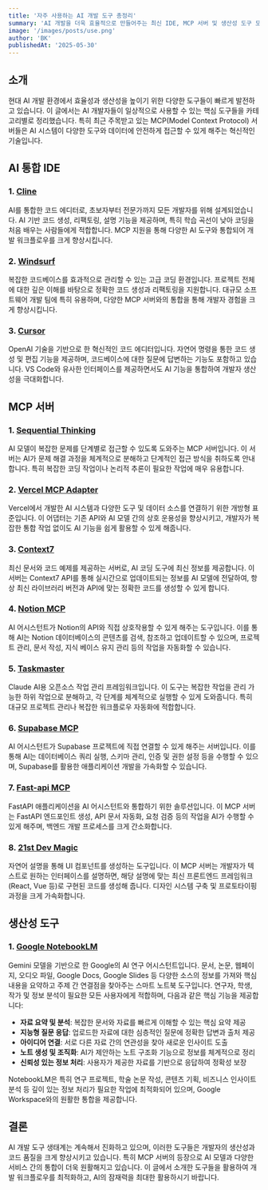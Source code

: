 ```yaml
---
title: '자주 사용하는 AI 개발 도구 총정리'
summary: 'AI 개발을 더욱 효율적으로 만들어주는 최신 IDE, MCP 서버 및 생산성 도구 모음'
image: '/images/posts/use.png'
author: 'BK'
publishedAt: '2025-05-30'
---
```


## 소개

현대 AI 개발 환경에서 효율성과 생산성을 높이기 위한 다양한 도구들이 빠르게 발전하고 있습니다. 이 글에서는 AI 개발자들이 일상적으로 사용할 수 있는 핵심 도구들을 카테고리별로 정리했습니다. 특히 최근 주목받고 있는 MCP(Model Context Protocol) 서버들은 AI 시스템이 다양한 도구와 데이터에 안전하게 접근할 수 있게 해주는 혁신적인 기술입니다.

## AI 통합 IDE

### 1. [Cline](https://docs.cline.bot/getting-started/for-new-coders)

AI를 통합한 코드 에디터로, 초보자부터 전문가까지 모든 개발자를 위해 설계되었습니다. AI 기반 코드 생성, 리팩토링, 설명 기능을 제공하며, 특히 학습 곡선이 낮아 코딩을 처음 배우는 사람들에게 적합합니다. MCP 지원을 통해 다양한 AI 도구와 통합되어 개발 워크플로우를 크게 향상시킵니다.

### 2. [Windsurf](https://windsurf.com/)

복잡한 코드베이스를 효과적으로 관리할 수 있는 고급 코딩 환경입니다. 프로젝트 전체에 대한 깊은 이해를 바탕으로 정확한 코드 생성과 리팩토링을 지원합니다. 대규모 소프트웨어 개발 팀에 특히 유용하며, 다양한 MCP 서버와의 통합을 통해 개발자 경험을 크게 향상시킵니다.

### 3. [Cursor](https://cursor.sh/)

OpenAI 기술을 기반으로 한 혁신적인 코드 에디터입니다. 자연어 명령을 통한 코드 생성 및 편집 기능을 제공하며, 코드베이스에 대한 질문에 답변하는 기능도 포함하고 있습니다. VS Code와 유사한 인터페이스를 제공하면서도 AI 기능을 통합하여 개발자 생산성을 극대화합니다.

## MCP 서버

### 1. [Sequential Thinking](https://mcp-seq-think.seq-think.com/)

AI 모델이 복잡한 문제를 단계별로 접근할 수 있도록 도와주는 MCP 서버입니다. 이 서버는 AI가 문제 해결 과정을 체계적으로 분해하고 단계적인 접근 방식을 취하도록 안내합니다. 특히 복잡한 코딩 작업이나 논리적 추론이 필요한 작업에 매우 유용합니다.

### 2. [Vercel MCP Adapter](https://github.com/vercel/mcp)

Vercel에서 개발한 AI 시스템과 다양한 도구 및 데이터 소스를 연결하기 위한 개방형 표준입니다. 이 어댑터는 기존 API와 AI 모델 간의 상호 운용성을 향상시키고, 개발자가 복잡한 통합 작업 없이도 AI 기능을 쉽게 활용할 수 있게 해줍니다.

### 3. [Context7](https://context7.co/)

최신 문서와 코드 예제를 제공하는 서버로, AI 코딩 도구에 최신 정보를 제공합니다. 이 서버는 Context7 API를 통해 실시간으로 업데이트되는 정보를 AI 모델에 전달하여, 항상 최신 라이브러리 버전과 API에 맞는 정확한 코드를 생성할 수 있게 합니다.

### 4. [Notion MCP](https://www.notion.so/blog/notion-api-ai-assistants)

AI 어시스턴트가 Notion의 API와 직접 상호작용할 수 있게 해주는 도구입니다. 이를 통해 AI는 Notion 데이터베이스의 콘텐츠를 검색, 참조하고 업데이트할 수 있으며, 프로젝트 관리, 문서 작성, 지식 베이스 유지 관리 등의 작업을 자동화할 수 있습니다.

### 5. [Taskmaster](https://github.com/sourcegraph/taskmaster)

Claude AI용 오픈소스 작업 관리 프레임워크입니다. 이 도구는 복잡한 작업을 관리 가능한 하위 작업으로 분해하고, 각 단계를 체계적으로 실행할 수 있게 도와줍니다. 특히 대규모 프로젝트 관리나 복잡한 워크플로우 자동화에 적합합니다.

### 6. [Supabase MCP](https://github.com/supabase-community/supabase-mcp)

AI 어시스턴트가 Supabase 프로젝트에 직접 연결할 수 있게 해주는 서버입니다. 이를 통해 AI는 데이터베이스 쿼리 실행, 스키마 관리, 인증 및 권한 설정 등을 수행할 수 있으며, Supabase를 활용한 애플리케이션 개발을 가속화할 수 있습니다.

### 7. [Fast-api MCP](https://github.com/astelmachdev/fastapi-mcp)

FastAPI 애플리케이션을 AI 어시스턴트와 통합하기 위한 솔루션입니다. 이 MCP 서버는 FastAPI 엔드포인트 생성, API 문서 자동화, 요청 검증 등의 작업을 AI가 수행할 수 있게 해주며, 백엔드 개발 프로세스를 크게 간소화합니다.

### 8. [21st Dev Magic](https://21st.dev/)

자연어 설명을 통해 UI 컴포넌트를 생성하는 도구입니다. 이 MCP 서버는 개발자가 텍스트로 원하는 인터페이스를 설명하면, 해당 설명에 맞는 최신 프론트엔드 프레임워크(React, Vue 등)로 구현된 코드를 생성해 줍니다. 디자인 시스템 구축 및 프로토타이핑 과정을 크게 가속화합니다.

## 생산성 도구

### 1. [Google NotebookLM](https://notebooklm.google/)

Gemini 모델을 기반으로 한 Google의 AI 연구 어시스턴트입니다. 문서, 논문, 웹페이지, 오디오 파일, Google Docs, Google Slides 등 다양한 소스의 정보를 가져와 핵심 내용을 요약하고 주제 간 연결점을 찾아주는 스마트 노트북 도구입니다. 연구자, 학생, 작가 및 정보 분석이 필요한 모든 사용자에게 적합하며, 다음과 같은 핵심 기능을 제공합니다:

- **자료 요약 및 분석**: 복잡한 문서와 자료를 빠르게 이해할 수 있는 핵심 요약 제공
- **지능형 질문 응답**: 업로드한 자료에 대한 심층적인 질문에 정확한 답변과 출처 제공
- **아이디어 연결**: 서로 다른 자료 간의 연관성을 찾아 새로운 인사이트 도출
- **노트 생성 및 조직화**: AI가 제안하는 노트 구조화 기능으로 정보를 체계적으로 정리
- **신뢰성 있는 정보 처리**: 사용자가 제공한 자료를 기반으로 응답하여 정확성 보장

NotebookLM은 특히 연구 프로젝트, 학술 논문 작성, 콘텐츠 기획, 비즈니스 인사이트 분석 등 깊이 있는 정보 처리가 필요한 작업에 최적화되어 있으며, Google Workspace와의 원활한 통합을 제공합니다.

## 결론

AI 개발 도구 생태계는 계속해서 진화하고 있으며, 이러한 도구들은 개발자의 생산성과 코드 품질을 크게 향상시키고 있습니다. 특히 MCP 서버의 등장으로 AI 모델과 다양한 서비스 간의 통합이 더욱 원활해지고 있습니다. 이 글에서 소개한 도구들을 활용하여 개발 워크플로우를 최적화하고, AI의 잠재력을 최대한 활용하시기 바랍니다.
